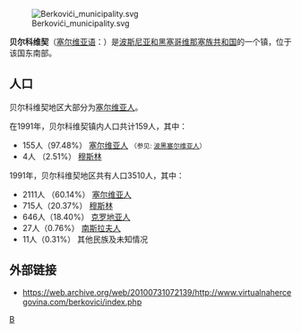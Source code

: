 [[File:Berkovići_municipality.svg|right]]

'''贝尔科维契'''（[[塞尔维亚语|塞尔维亚语]]：'''{{lang|sr|Берковићи}}'''）是[[波斯尼亚和黑塞哥维那|波斯尼亚和黑塞哥维那]][[塞族共和国|塞族共和国]]的一个镇，位于该国东南部。

==人口==
贝尔科维契地区大部分为[[塞尔维亚人|塞尔维亚人]]。

在1991年，贝尔科维契镇内人口共计159人，其中：
*155人（97.48%） [[塞尔维亚人|塞尔维亚人]] <small>（参见: [[波黑塞尔维亚人|波黑塞尔维亚人]]）</small>
*4人 （2.51%） [[穆斯林|穆斯林]]

1991年，贝尔科维契地区共有人口3510人，其中：
*2111人 （60.14%） [[塞尔维亚人|塞尔维亚人]]
*715人（20.37%） [[穆斯林|穆斯林]]
*646人（18.40%） [[克罗地亚人|克罗地亚人]]
*27人（0.76%） [[南斯拉夫人|南斯拉夫人]]
*11人（0.31%） 其他民族及未知情况

==外部链接==
{{commonscat|Berkovići|贝尔科维契}}

* https://web.archive.org/web/20100731072139/http://www.virtualnahercegovina.com/berkovici/index.php

{{coord|43|07|N|18|04|E|region:BA_type:adm2nd|display=title}}

{{Serbia-stub}}

[[Category:波斯尼亚和黑塞哥维那城市|B]]